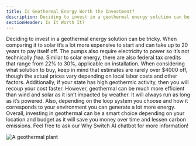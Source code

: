 ```yaml
---
title: Is Geothermal Energy Worth the Investment?
description: Deciding to invest in a geothermal energy solution can be tricky
sectionHeader: Is It Worth It?
---
```


Deciding to invest in a geothermal energy solution can be tricky.
When comparing it to solar it’s a lot more expensive to start and can take up to 20 years to pay itself off.
The pumps also require electricity to power so it’s not technically _free_.
Similar to solar energy, there are also federal tax credits that range from 22% to 30%, applicable on installation.
When considering what solution to buy, keep in mind that estimates are rarely over $4000 off, though the actual prices vary depending on local labor costs and other factors.
Additionally, if your state has high geothermic activity, then you will recoup your cost faster.
However, geothermal can be much more efficient than wind and solar as it isn’t impacted by weather.
It will always run as long as it’s powered.
Also, depending on the loop system you choose and how it corresponds to your environment you can generate a lot more energy.
Overall, investing in geothermal can be a smart choice depending on your location and budget as it will save you money over time and lessen carbon emissions.
Feel free to ask our Why Switch AI chatbot for more information!

![A geothermal plant](/images/geothermal_worth.avif)
